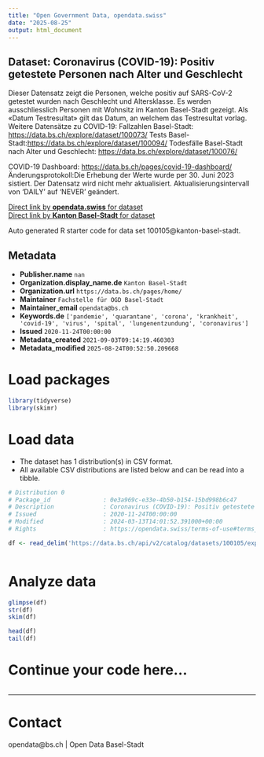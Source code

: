 ```yaml
---
title: "Open Government Data, opendata.swiss"
date: "2025-08-25"
output: html_document
---
```


## Dataset: Coronavirus (COVID-19): Positiv getestete Personen nach Alter und Geschlecht

Dieser Datensatz zeigt die Personen, welche positiv auf SARS-CoV-2 getestet wurden nach Geschlecht und Altersklasse. Es werden ausschliesslich Personen mit Wohnsitz im Kanton Basel-Stadt gezeigt. Als «Datum Testresultat» gilt das Datum, an welchem das Testresultat vorlag.
Weitere Datensätze zu
COVID-19:
Fallzahlen Basel-Stadt: [https://data.bs.ch/explore/dataset/100073/](https://data.bs.ch/explore/dataset/100073/)
Tests Basel-Stadt:[https://data.bs.ch/explore/dataset/100094/](https://data.bs.ch/explore/dataset/100094/)
Todesfälle Basel-Stadt nach Alter und Geschlecht: [https://data.bs.ch/explore/dataset/100076/](https://data.bs.ch/explore/dataset/100076/)

COVID-19 Dashboard: [https://data.bs.ch/pages/covid-19-dashboard/](https://data.bs.ch/pages/covid-19-dashboard/)[](https://data.bs.ch/pages/covid-19-dashboard/)Änderungsprotokoll:Die Erhebung der Werte wurde per 30. Juni 2023 sistiert. Der Datensatz wird nicht mehr aktualisiert. Aktualisierungsintervall von 'DAILY' auf 'NEVER' geändert.

[Direct link by **opendata.swiss** for dataset](https://opendata.swiss/de/dataset/coronavirus-covid-19-positiv-getestete-personen-nach-alter-und-geschlecht)<br>
[Direct link by **Kanton Basel-Stadt** for dataset](https://data.bs.ch/explore/dataset/100105/)

Auto generated R starter code for data set 100105@kanton-basel-stadt.

## Metadata

- **Publisher.name** `nan`
- **Organization.display_name.de** `Kanton Basel-Stadt`
- **Organization.url** `https://data.bs.ch/pages/home/`
- **Maintainer** `Fachstelle für OGD Basel-Stadt`
- **Maintainer_email** `opendata@bs.ch`
- **Keywords.de** `['pandemie', 'quarantane', 'corona', 'krankheit', 'covid-19', 'virus', 'spital', 'lungenentzundung', 'coronavirus']`
- **Issued** `2020-11-24T00:00:00`
- **Metadata_created** `2021-09-03T09:14:19.460303`
- **Metadata_modified** `2025-08-24T00:52:50.209668`


# Load packages

```r

library(tidyverse)
library(skimr)

```

# Load data

-   The dataset has 1 distribution(s) in CSV format.
-   All available CSV distributions are listed below and can be read into a tibble.

```r

# Distribution 0
# Package_id               : 0e3a969c-e33e-4b50-b154-15bd998b6c47
# Description              : Coronavirus (COVID-19): Positiv getestete Personen nach Alter und Geschlecht (csv)
# Issued                   : 2020-11-24T00:00:00
# Modified                 : 2024-03-13T14:01:52.391000+00:00
# Rights                   : https://opendata.swiss/terms-of-use#terms_by

df <- read_delim('https://data.bs.ch/api/v2/catalog/datasets/100105/exports/csv?use_labels=true')



```

# Analyze data

```r

glimpse(df)
str(df)
skim(df)

head(df)
tail(df)

```

# Continue your code here...

```r

```

------------------------------------------------------------------------

# Contact

opendata@bs.ch | Open Data Basel-Stadt
